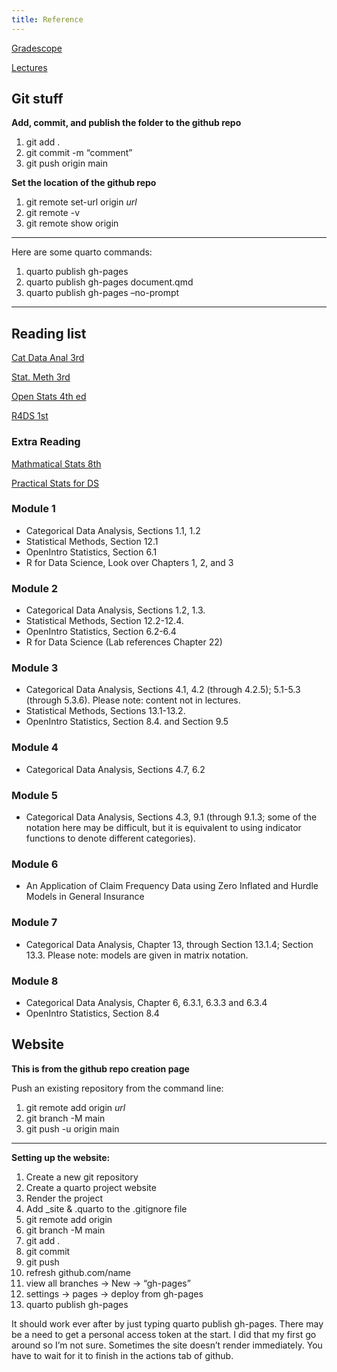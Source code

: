 ```yaml
---
title: Reference
---
```



[Gradescope](https:\\www.gradescope.com)

[Lectures](C:\\Users\\cmeck\\Desktop\\D_Anal\\Anal_II\\_Data_Analysis_II_All_Lectures.pdf)


## Git stuff

**Add, commit, and publish the folder to the github repo**

1. git add .
2. git commit -m “comment”
3. git push origin main

**Set the location of the github repo**

1. git remote set-url origin *url*
2. git remote -v
3. git remote show origin

___

Here are some quarto commands:
    
1. quarto publish gh-pages
2. quarto publish gh-pages document.qmd
3. quarto publish gh-pages --no-prompt

___



    

## Reading list

[Cat Data Anal 3rd](C:\\Users\\cmeck\\Desktop\\Books and References\\Categorical_data_analysis_ed3.pdf)

[Stat. Meth 3rd](https:\\ebookcentral.proquest.com\\lib\\osu\\detail.action?docID=802390)

[Open Stats 4th ed](C:\\Users\\cmeck\\Desktop\\Books and References\\_Open_Intro_Stats.pdf)

[R4DS 1st](https:\\r4ds.had.co.nz\\index.html)


### Extra Reading

[Mathmatical Stats 8th](C:\\Users\\cmeck\\Desktop\\Books and References\\Mathematical Statistics eigth ed.pdf)

[Practical Stats for DS](C:\\Users\\cmeck\\Desktop\\Books and References\\PracticalStatisticsforDataScientists.pdf)



### Module 1

- Categorical Data Analysis, Sections 1.1, 1.2
- Statistical Methods, Section 12.1
- OpenIntro Statistics, Section 6.1
- R for Data Science, Look over Chapters 1, 2, and 3

### Module 2

- Categorical Data Analysis, Sections 1.2, 1.3.
- Statistical Methods, Section 12.2-12.4.
- OpenIntro Statistics, Section 6.2-6.4
- R for Data Science (Lab references Chapter 22)

### Module 3

- Categorical Data Analysis, Sections 4.1, 4.2 (through 4.2.5); 5.1-5.3 (through 5.3.6). Please note: content not in lectures. 
- Statistical Methods, Sections 13.1-13.2.
- OpenIntro Statistics, Section 8.4. and Section 9.5

### Module 4

- Categorical Data Analysis, Sections 4.7, 6.2

### Module 5

- Categorical Data Analysis, Sections 4.3, 9.1 
(through 9.1.3; some of the notation here may be difficult, but it is equivalent to using indicator functions to 
denote different categories).

### Module 6

- An Application of Claim Frequency Data using Zero Inflated and Hurdle Models in General Insurance

### Module 7

- Categorical Data Analysis, Chapter 13, through Section 13.1.4; Section 13.3. Please note: models are given in matrix notation.

### Module 8

- Categorical Data Analysis, Chapter 6, 6.3.1, 6.3.3 and 6.3.4
- OpenIntro Statistics, Section 8.4



## Website


**This is from the github repo creation page**

Push an existing repository from the command line:
    
1. git remote add origin *url*
2. git branch -M main
3. git push -u origin main

___
    
**Setting up the website:**

1. Create a new git repository
2. Create a quarto project website
3. Render the project
4. Add _site & .quarto to the .gitignore file
5. git remote add origin
6. git branch -M main
7. git add .
8. git commit
9. git push
10. refresh github.com/name
11. view all branches -> New -> "gh-pages"
12. settings -> pages -> deploy from gh-pages
13. quarto publish gh-pages

It should work ever after by just typing quarto publish gh-pages. 
There may be a need to get a personal access token at the start. 
I did that my first go around so I'm not sure. 
Sometimes the site doesn't render immediately. You have to wait for it to finish in the actions tab of github. 

